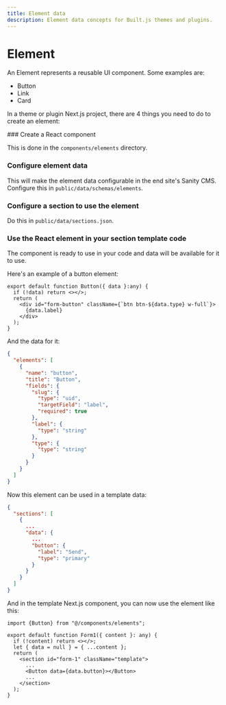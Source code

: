 ```yaml
---
title: Element data
description: Element data concepts for Built.js themes and plugins.
---
```



# Element

An Element represents a reusable UI component. Some examples are:
- Button
- Link
- Card

In a theme or plugin Next.js project, there are 4 things you need to do to create an element: 
 
<Steps>
<Step>
### Create a React component
 
This is done in the ```components/elements``` directory.
 </Step>
 <Step>
### Configure element data 
 
This will make the element data configurable in the end site's Sanity CMS. Configure this in ```public/data/schemas/elements```.
</Step>
<Step>
### Configure a section to use the element 

Do this in ```public/data/sections.json```.
</Step>
<Step>
### Use the React element in your section template code

The component is ready to use in your code and data will be available for it to use.
</Step>
</Steps>

Here's an example of a button element:

```tsx title="components/elements/button.tsx" copy
export default function Button({ data }:any) {
  if (!data) return <></>;
  return (
    <div id="form-button" className={`btn btn-${data.type} w-full`}>
      {data.label}
    </div>
  );
}
```

And the data for it:

```json title="public/data/schemas/elements.json" copy
{
  "elements": [
    {
      "name": "button",
      "title": "Button",
      "fields": {
        "slug": {
          "type": "uid",
          "targetField": "label",
          "required": true
        },
        "label": {
          "type": "string"
        },
        "type": {
          "type": "string"
        }
      }
    }
  ]
}
```

Now this element can be used in a template data:

```json title="public/data/sections.json" copy
{
  "sections": [
    {
      ...
      "data": {
        ...
        "button": {
          "label": "Send",
          "type": "primary"
        }
      }
    }
  ]
}
```

And in the template Next.js component, you can now use the element like this:

```tsx title="components/templates/forms/form-1/form1.tsx" copy
import {Button} from "@/components/elements";

export default function Form1({ content }: any) {
  if (!content) return <></>;
  let { data = null } = { ...content };
  return (
    <section id="form-1" className="template">
      ...
      <Button data={data.button}></Button>
      ...
    </section>
  );
}
```